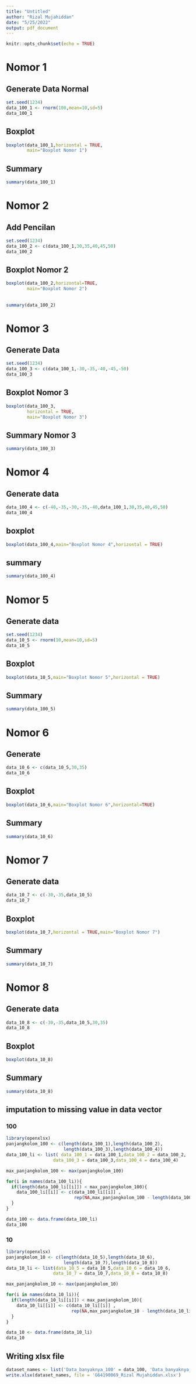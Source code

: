 ```yaml
---
title: "Untitled"
author: "Rizal Mujahiddan"
date: "5/25/2022"
output: pdf_document
---
```


```r
knitr::opts_chunk$set(echo = TRUE)
```

#  Nomor 1
## Generate Data Normal
```r
set.seed(1234)
data_100_1 <- rnorm(100,mean=10,sd=5)
data_100_1
```
## Boxplot
```r
boxplot(data_100_1,horizontal = TRUE,
        main="Boxplot Nomor 1")
```

## Summary
```r
summary(data_100_1)
```



#  Nomor 2
## Add Pencilan
```r
set.seed(1234)
data_100_2 <- c(data_100_1,30,35,40,45,50)
data_100_2
```

## Boxplot Nomor 2
```r
boxplot(data_100_2,horizontal=TRUE,
        main="Boxplot Nomor 2")
```
##
```r
summary(data_100_2)
```


#  Nomor 3
## Generate Data 
```r
set.seed(1234)
data_100_3 <- c(data_100_1,-30,-35,-40,-45,-50)
data_100_3
```

## Boxplot Nomor 3
```r
boxplot(data_100_3,
        horizontal = TRUE,
        main="Boxplot Nomor 3")
```

## Summary Nomor 3
```r
summary(data_100_3)
```

#  Nomor 4
## Generate data
```r
data_100_4 <- c(-40,-35,-30,-35,-40,data_100_1,30,35,40,45,50)
data_100_4
```
## boxplot
```r
boxplot(data_100_4,main="Boxplot Nomor 4",horizontal = TRUE)
```

## summary
```r
summary(data_100_4)
```

#  Nomor 5
## Generate data
```r
set.seed(1234)
data_10_5 <- rnorm(10,mean=10,sd=5)
data_10_5
```

## Boxplot
```r
boxplot(data_10_5,main="Boxplot Nomor 5",horizontal = TRUE)
```

## Summary
```r
summary(data_100_5)
```

#  Nomor 6
## Generate
```r
data_10_6 <- c(data_10_5,30,35)
data_10_6
```

## Boxplot
```r
boxplot(data_10_6,main="Boxplot Nomor 6",horizontal=TRUE)
```

## Summary
```r
summary(data_10_6)
```

# Nomor 7
## Generate data
```r
data_10_7 <- c(-30,-35,data_10_5)
data_10_7
```

## Boxplot
```r
boxplot(data_10_7,horizontal = TRUE,main="Boxplot Nomor 7")
```

## Summary
```r
summary(data_10_7)
```

#  Nomor 8
## Generate data
```r
data_10_8 <- c(-30,-35,data_10_5,30,35)
data_10_8
```

## Boxplot
```r
boxplot(data_10_8)
```

## Summary
```r
summary(data_10_8)
```


## imputation to missing value in data vector
### 100
```r
library(openxlsx)
panjangkolom_100 <- c(length(data_100_1),length(data_100_2),
                      length(data_100_3),length(data_100_4))
data_100_li <- list( data_100_1 = data_100_1,data_100_2 = data_100_2,
                  data_100_3 = data_100_3,data_100_4 = data_100_4)

max_panjangkolom_100 <- max(panjangkolom_100)

for(i in names(data_100_li)){
  if(length(data_100_li[[i]]) < max_panjangkolom_100){
    data_100_li[[i]] <- c(data_100_li[[i]] , 
                          rep(NA,max_panjangkolom_100 - length(data_100_li[[i]])))
  }
}

data_100 <- data.frame(data_100_li)
data_100
```

### 10
```r
library(openxlsx)
panjangkolom_10 <- c(length(data_10_5),length(data_10_6),
                      length(data_10_7),length(data_10_8))
data_10_li <- list(data_10_5 = data_10_5,data_10_6 = data_10_6,
                  data_10_7 = data_10_7,data_10_8 = data_10_8)

max_panjangkolom_10 <- max(panjangkolom_10)

for(i in names(data_10_li)){
  if(length(data_10_li[[i]]) < max_panjangkolom_10){
    data_10_li[[i]] <- c(data_10_li[[i]] ,
                         rep(NA,max_panjangkolom_10 - length(data_10_li[[i]])))
  }
}

data_10 <- data.frame(data_10_li)
data_10
```

## Writing xlsx file
```r
dataset_names <- list('Data_banyaknya_100' = data_100, 'Data_banyaknya_10' = data_10)
write.xlsx(dataset_names, file = 'G64190069_Rizal Mujahiddan.xlsx')
```

